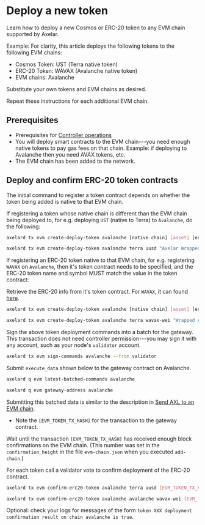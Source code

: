 # Deploy a new token


Learn how to deploy a new Cosmos or ERC-20 token to any EVM chain supported by Axelar.

<Callout emoji="💡">
  Example: For clarity, this article deploys the following tokens to the following EVM chains:

- Cosmos Token: UST (Terra native token)
- ERC-20 Token: WAVAX (Avalanche native token)
- EVM chains: Avalanche

Substitute your own tokens and EVM chains as desired.

Repeat these instructions for each additional EVM chain.

</Callout>

## Prerequisites

- Prerequisites for [Controller operations](/controller/)
- You will deploy smart contracts to the EVM chain---you need enough native tokens to pay gas fees on that chain. Example: if deploying to Avalanche then you need AVAX tokens, etc.
- The EVM chain has been added to the network.

## Deploy and confirm ERC-20 token contracts

The initial command to register a token contract depends on whether the token being added is native to that EVM chain.

If registering a token whose native chain is different than the EVM chain being deployed to, for e.g. deploying `UST` (native to Terra) to `Avalanche`, do the following:

```bash
axelard tx evm create-deploy-token avalanche [native chain] [asset] [erc-20 token name] [erc-20 symbol] [decimals] [capacity] --from controller --gas auto --gas-adjustment 1.4

axelard tx evm create-deploy-token avalanche terra uusd "Axelar Wrapped UST" UST 6 0 --from controller --gas auto --gas-adjustment 1.4
```

If registering an ERC-20 token native to that EVM chain, for e.g. registering `WAVAX` on `Avalanche`, then it's token contract needs to be specified, and the ERC-20 token name and symbol MUST match the value in the token contract:

Retrieve the ERC-20 info from it's token contract. For `WAVAX`, it can found [here](https://snowtrace.io/address/0xb31f66aa3c1e785363f0875a1b74e27b85fd66c7#readContract).

```bash
axelard tx evm create-deploy-token avalanche [native chain] [asset] [erc-20 token name] [erc-20 symbol] [decimals] [capacity] --address [token contract] --from controller --gas auto --gas-adjustment 1.4

axelard tx evm create-deploy-token avalanche terra wavax-wei "Wrapped AVAX" WAVAX 18 0 --address 0xb31f66aa3c1e785363f0875a1b74e27b85fd66c7 --from controller --gas auto --gas-adjustment 1.4
```

Sign the above token deployment commands into a batch for the gateway.
This transaction does not need controller permission---you may sign it with any account, such as your node's `validator` account.

```bash
axelard tx evm sign-commands avalanche --from validator
```

Submit `execute_data` shown below to the gateway contract on Avalanche.

```bash
axelard q evm latest-batched-commands avalanche
```

```bash
axelard q evm gateway-address avalanche
```

Submitting this batched data is similar to the description in [Send AXL to an EVM chain](/pages/learn/cli/axl-to-evm).

- Note the `[EVM_TOKEN_TX_HASH]` for the transaction to the gateway contract.

Wait until the transaction `[EVM_TOKEN_TX_HASH]` has received enough block confirmations on the EVM chain. (This number was set in the `confirmation_height` in the file `evm-chain.json` when you executed `add-chain`.)

For each token call a validator vote to confirm deployment of the ERC-20 contract.

```bash
axelard tx evm confirm-erc20-token avalanche terra uusd [EVM_TOKEN_TX_HASH] --from controller --gas auto --gas-adjustment 1.4

axelard tx evm confirm-erc20-token avalanche avalanche wavax-wei [EVM_TOKEN_TX_HASH] --from controller --gas auto --gas-adjustment 1.4
```

Optional: check your logs for messages of the form `token XXX deployment confirmation result on chain avalanche is true`.
